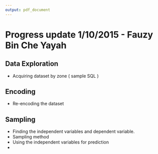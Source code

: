 ```yaml
---
output: pdf_document
---
```

# Progress update 1/10/2015 - Fauzy Bin Che Yayah

## Data Exploration 

* Acquiring dataset by zone ( sample SQL )

## Encoding

* Re-encoding the dataset

## Sampling

* Finding the independent variables and dependent variable.
* Sampling method
* Using the independent variables for prediction
* 






